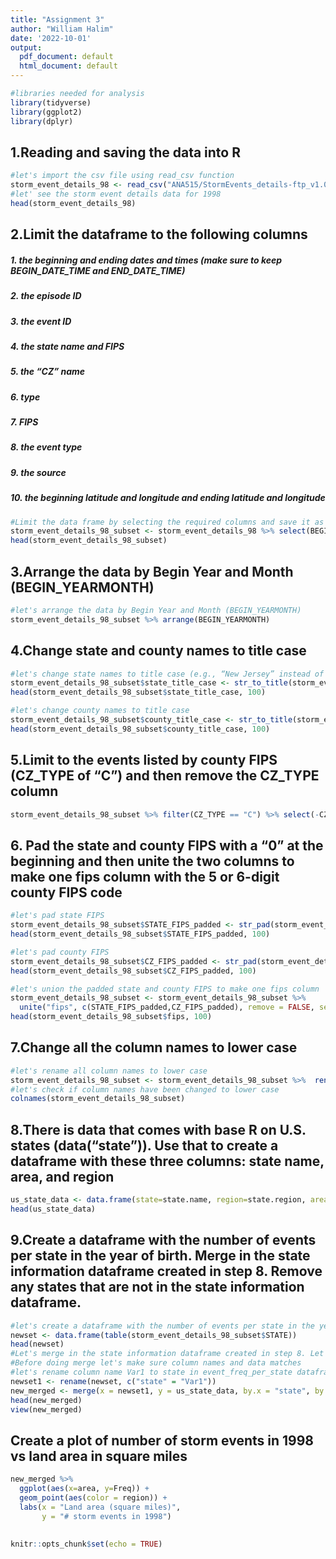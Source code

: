 ```yaml
---
title: "Assignment 3"
author: "William Halim"
date: '2022-10-01'
output:
  pdf_document: default
  html_document: default
---
```


```r
#libraries needed for analysis
library(tidyverse)
library(ggplot2)
library(dplyr)
```

## 1.Reading and saving the data into R
```r
#let's import the csv file using read_csv function
storm_event_details_98 <- read_csv("ANA515/StormEvents_details-ftp_v1.0_d1998_c20220425 2.csv")
#let' see the storm event details data for 1998
head(storm_event_details_98)
```

## 2.Limit the dataframe to the following columns

##### 1. the beginning and ending dates and times (make sure to keep BEGIN_DATE_TIME and END_DATE_TIME) 
##### 2. the episode ID
##### 3. the event ID
##### 4. the state name and FIPS
##### 5. the “CZ” name
##### 6. type
##### 7. FIPS
##### 8. the event type 
##### 9. the source
##### 10. the beginning latitude and longitude and ending latitude and longitude 

```r
#Limit the data frame by selecting the required columns and save it as a new data frame
storm_event_details_98_subset <- storm_event_details_98 %>% select(BEGIN_YEARMONTH, BEGIN_DATE_TIME, END_DATE_TIME, EPISODE_ID, EVENT_ID, STATE, STATE_FIPS, CZ_NAME, CZ_TYPE, CZ_FIPS, EVENT_TYPE, SOURCE, BEGIN_LAT, BEGIN_LON, END_LAT, END_LON)
head(storm_event_details_98_subset)
```

## 3.Arrange the data by Begin Year and Month (BEGIN_YEARMONTH)

```r
#let's arrange the data by Begin Year and Month (BEGIN_YEARMONTH)
storm_event_details_98_subset %>% arrange(BEGIN_YEARMONTH)
```

## 4.Change state and county names to title case
```r
#let's change state names to title case (e.g., “New Jersey” instead of “NEW JERSEY”)
storm_event_details_98_subset$state_title_case <- str_to_title(storm_event_details_98_subset$STATE, locale = "en")
head(storm_event_details_98_subset$state_title_case, 100)
```

```r
#let's change county names to title case
storm_event_details_98_subset$county_title_case <- str_to_title(storm_event_details_98_subset$CZ_NAME, locale = "en")
head(storm_event_details_98_subset$county_title_case, 100)
```


## 5.Limit to the events listed by county FIPS (CZ_TYPE of “C”) and then remove the CZ_TYPE column 
```r
storm_event_details_98_subset %>% filter(CZ_TYPE == "C") %>% select(-CZ_TYPE)
```

## 6.	Pad the state and county FIPS with a “0” at the beginning and then unite the two columns to make one fips column with the 5 or 6-digit county FIPS code 

```r
#let's pad state FIPS
storm_event_details_98_subset$STATE_FIPS_padded <- str_pad(storm_event_details_98_subset$STATE_FIPS, width =3, side = "left", pad = "0")
head(storm_event_details_98_subset$STATE_FIPS_padded, 100)
```


```r
#let's pad county FIPS
storm_event_details_98_subset$CZ_FIPS_padded <- str_pad(storm_event_details_98_subset$CZ_FIPS, width =3, side = "left", pad = "0")
head(storm_event_details_98_subset$CZ_FIPS_padded, 100)
```

```r
#let's union the padded state and county FIPS to make one fips column
storm_event_details_98_subset <- storm_event_details_98_subset %>%
  unite("fips", c(STATE_FIPS_padded,CZ_FIPS_padded), remove = FALSE, sep = "")
head(storm_event_details_98_subset$fips, 100)
```

## 7.Change all the column names to lower case 
```r
#let's rename all column names to lower case
storm_event_details_98_subset <- storm_event_details_98_subset %>%  rename_all(tolower)
#let's check if column names have been changed to lower case
colnames(storm_event_details_98_subset)
```

## 8.There is data that comes with base R on U.S. states (data("state")). Use that to create a dataframe with these three columns: state name, area, and region

```r
us_state_data <- data.frame(state=state.name, region=state.region, area=state.area)
head(us_state_data)
```

## 9.Create a dataframe with the number of events per state in the year of birth. Merge in the state information dataframe created in step 8. Remove any states that are not in the state information dataframe.

```r
#let's create a dataframe with the number of events per state in the year of my birth
newset <- data.frame(table(storm_event_details_98_subset$STATE))
head(newset)
#Let's merge in the state information dataframe created in step 8. Let's remove any states that are not in the state information dataframe.
#Before doing merge let's make sure column names and data matches
#let's rename column name Var1 to state in event_freq_per_state dataframe
newset1 <- rename(newset, c("state" = "Var1"))
new_merged <- merge(x = newset1, y = us_state_data, by.x = "state", by.y = "state")
head(new_merged)
view(new_merged)
```

## Create a plot of number of storm events in 1998 vs land area in square miles
```r
new_merged %>% 
  ggplot(aes(x=area, y=Freq)) +
  geom_point(aes(color = region)) +
  labs(x = "Land area (square miles)",
       y = "# storm events in 1998")
  
```


```r
knitr::opts_chunk$set(echo = TRUE)
```